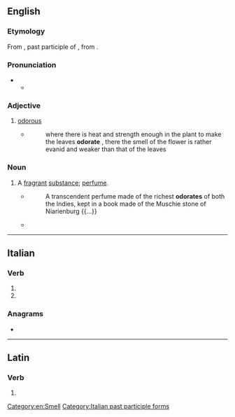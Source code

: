 ==English==

===Etymology===
From {{etyl|la|en}} {{lena}} {{m|la|odoratus}}, past participle of {{m|la|odorare||to perfume}}, from {{m|la|odor||odor}}.

===Pronunciation===
* {{IPA|en|/ˈəʊdəɹət/}}
** {{audio|en|LL-Q1860 (eng)-Vealhurl-odorate.wav|Audio (UK)}}

===Adjective===
{{en-adj}}

# {{lb|en|obsolete}} [[odorous]]
#* {{RQ:Bacon NH|4}}
#*:where there is heat and strength enough in the plant to make the leaves '''odorate''' , there the smell of the flower is rather evanid and weaker than that of the leaves

===Noun===
{{en-noun}}

# {{lb|en|obsolete}} A [[fragrant]] [[substance]]; [[perfume]].
#* {{RQ:Browne Musaeum Clausum}}
#*: A transcendent perfume made of the richest '''odorates''' of both the Indies, kept in a book made of the Muschie stone of Niarienburg {{...}}
#* {{quote-book|en|year=1821|author=Richard Franck|title=Northern Memoirs, Calculated for the Meridian of Scotland|passage=And must this be our exercise to trample the beautiful banks and the florid meadows of famous Trent, to rifle her fords for diversion, and sweeten our senses with fragrant '''odorates''' that perfume the air?}}

[[Category:en:Smell]]

----

==Italian==

===Verb===
{{head|it|verb form}}

# {{inflection of|it|odorare||2|p|pres|indc|;|2|p|impr}}
# {{feminine plural of|it|odorato}}

===Anagrams===
* {{anagrams|it|a=adeoort|Dorotea|Teodora|dorotea}}

[[Category:Italian past participle forms]]

----

==Latin==

===Verb===
{{la-verb-form|odōrāte}}

# {{inflection of|la|odōrō||2|p|pres|actv|impr}}